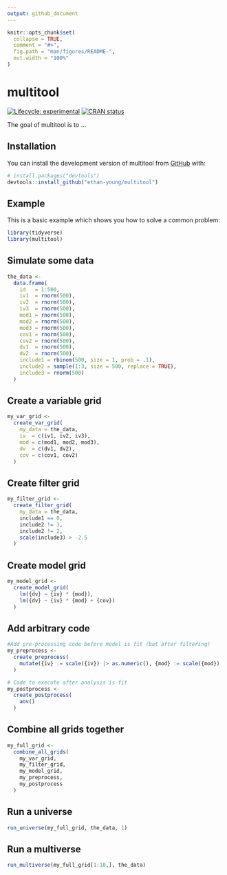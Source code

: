```yaml
---
output: github_document
---
```


<!-- README.md is generated from README.Rmd. Please edit that file -->

```r
knitr::opts_chunk$set(
  collapse = TRUE,
  comment = "#>",
  fig.path = "man/figures/README-",
  out.width = "100%"
)
```

# multitool

<!-- badges: start -->
[![Lifecycle: experimental](https://img.shields.io/badge/lifecycle-experimental-orange.svg)](https://lifecycle.r-lib.org/articles/stages.html#experimental)
[![CRAN status](https://www.r-pkg.org/badges/version/multitool)](https://CRAN.R-project.org/package=multitool)
<!-- badges: end -->

The goal of multitool is to ...

## Installation

You can install the development version of multitool from [GitHub](https://github.com/) with:

``` r
# install.packages("devtools")
devtools::install_github("ethan-young/multitool")
```

## Example

This is a basic example which shows you how to solve a common problem:

```r
library(tidyverse)
library(multitool)
```

## Simulate some data

```r
the_data <-
  data.frame(
    id   = 1:500,
    iv1  = rnorm(500),
    iv2  = rnorm(500),
    iv3  = rnorm(500),
    mod1 = rnorm(500),
    mod2 = rnorm(500),
    mod3 = rnorm(500),
    cov1 = rnorm(500),
    cov2 = rnorm(500),
    dv1  = rnorm(500),
    dv2  = rnorm(500),
    include1 = rbinom(500, size = 1, prob = .1),
    include2 = sample(1:3, size = 500, replace = TRUE),
    include3 = rnorm(500)
  )
```

## Create a variable grid

```r
my_var_grid <-
  create_var_grid(
    my_data = the_data,
    iv  = c(iv1, iv2, iv3),
    mod = c(mod1, mod2, mod3),
    dv  = c(dv1, dv2),
    cov = c(cov1, cov2)
  )
```

## Create filter grid

```r
my_filter_grid <-
  create_filter_grid(
    my_data = the_data,
    include1 == 0,
    include2 != 3,
    include2 != 2,
    scale(include3) > -2.5
  )
```

## Create model grid

```r
my_model_grid <-
  create_model_grid(
    lm({dv} ~ {iv} * {mod}),
    lm({dv} ~ {iv} * {mod} + {cov})
  )
```

## Add arbitrary code

```r
#Add pre-processing code before model is fit (but after filtering)
my_preprocess <-
  create_preprocess(
    mutate({iv} := scale({iv}) |> as.numeric(), {mod} := scale({mod}) |> as.numeric())
  )
```

```r
# Code to execute after analysis is fit
my_postprocess <-
  create_postprocess(
    aov()
  )
```

## Combine all grids together

```r
my_full_grid <-
  combine_all_grids(
    my_var_grid,
    my_filter_grid,
    my_model_grid,
    my_preprocess,
    my_postprocess
  )
```

## Run a universe

```r
run_universe(my_full_grid, the_data, 1)
```

## Run a multiverse

```r
run_multiverse(my_full_grid[1:10,], the_data)
```

